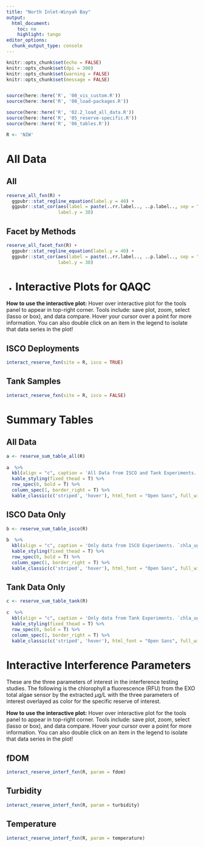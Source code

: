 ---
title: "North Inlet-Winyah Bay"
output:
  html_document:
    toc: no
    highlight: tango
editor_options:
  chunk_output_type: console
---

```{r setup, include = FALSE}
knitr::opts_chunk$set(echo = FALSE)
knitr::opts_chunk$set(dpi = 300)
knitr::opts_chunk$set(warning = FALSE)
knitr::opts_chunk$set(message = FALSE)


source(here::here('R', '00_vis_custom.R'))
source(here::here('R', '00_load-packages.R'))
```

```{r load-data, include = FALSE, results = FALSE}

source(here::here('R', '02.2_load_all_data.R'))
source(here::here('R', '05_reserve-specific.R'))
source(here::here('R', '06_tables.R'))

R <- 'NIW'
```

# All Data {.tabset .tabset-pills}

## All

```{r all-data}
reserve_all_fxn(R) + 
  ggpubr::stat_regline_equation(label.y = 40) +
  ggpubr::stat_cor(aes(label = paste(..rr.label.., ..p.label.., sep = "~`, `~")),
                   label.y = 38)
```

## Facet by Methods

```{r all-facet}
reserve_all_facet_fxn(R) + 
  ggpubr::stat_regline_equation(label.y = 40) +
  ggpubr::stat_cor(aes(label = paste(..rr.label.., ..p.label.., sep = "~`, `~")),
                   label.y = 38)
```


{-}

# Interactive Plots for QAQC {.tabset .tabset-pills}

**How to use the interactive plot:** Hover over interactive plot for the tools panel to appear in top-right corner. Tools include: save plot, zoom, select (lasso or box), and data compare. Hover your cursor over a point for more information. You can also double click on an item in the legend to isolate that data series in the plot!

## ISCO Deployments

```{r isco, dpi = 120}
interact_reserve_fxn(site = R, isco = TRUE)
```

## Tank Samples

```{r tank, dpi = 120}
interact_reserve_fxn(site = R, isco = FALSE)
```

# Summary Tables {.tabset .tabset-pills}

## All Data

```{r table_all}
a <- reserve_sum_table_all(R)
  
a  %>% 
  kbl(align = "c", caption = 'All Data from ISCO and Tank Experiments. `chla_ugl` and `chla_rfu` are from extracted chlorophyll a samples') %>% 
  kable_styling(fixed_thead = T) %>% 
  row_spec(0, bold = T) %>% 
  column_spec(1, border_right = T) %>% 
  kable_classic(c('striped', 'hover'), html_font = "Open Sans", full_width = F)
```

## ISCO Data Only

```{r table_isco}
b <- reserve_sum_table_isco(R)
  
b  %>% 
  kbl(align = "c", caption = 'Only data from ISCO Experiments. `chla_ugl` and `chla_rfu` are from extracted chlorophyll a samples') %>% 
  kable_styling(fixed_thead = T) %>% 
  row_spec(0, bold = T) %>% 
  column_spec(1, border_right = T) %>% 
  kable_classic(c('striped', 'hover'), html_font = "Open Sans", full_width = F)
```

## Tank Data Only

```{r table_tank}
c <- reserve_sum_table_tank(R)
  
c  %>% 
  kbl(align = "c", caption = 'Only data from Tank Experiments. `chla_ugl` and `chla_rfu` are from extracted chlorophyll a samples') %>% 
  kable_styling(fixed_thead = T) %>% 
  row_spec(0, bold = T) %>% 
  column_spec(1, border_right = T) %>% 
  kable_classic(c('striped', 'hover'), html_font = "Open Sans", full_width = F)
```

# Interactive Interference Parameters {.tabset .tabset-pills}

These are the three parameters of interest in the interference testing studies. The following is the chlorophyll a fluorescence (RFU) from the EXO total algae sensor by the extracted $\mu$g/L with the three parameters of interest overlayed as color for the specific reserve of interest.

**How to use the interactive plot:** Hover over interactive plot for the tools panel to appear in top-right corner. Tools include: save plot, zoom, select (lasso or box), and data compare. Hover your cursor over a point for more information. You can also double click on an item in the legend to isolate that data series in the plot!

## fDOM

```{r fdom-interf, dpi = 120}
interact_reserve_interf_fxn(R, param = fdom)
```

## Turbidity

```{r turb-interf, dpi = 120}
interact_reserve_interf_fxn(R, param = turbidity)
```

## Temperature

```{r temp-interf, dpi = 120}
interact_reserve_interf_fxn(R, param = temperature)
```
